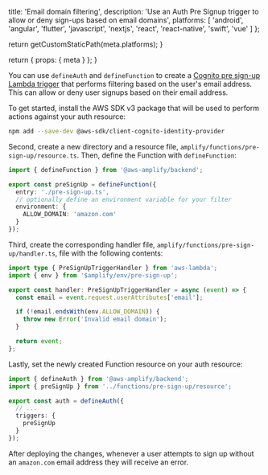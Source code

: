 
  title: 'Email domain filtering',
  description:
    'Use an Auth Pre Signup trigger to allow or deny sign-ups based on email domains',
  platforms: [
    'android',
    'angular',
    'flutter',
    'javascript',
    'nextjs',
    'react',
    'react-native',
    'swift',
    'vue'
  ]
};

  return getCustomStaticPath(meta.platforms);
}

  return {
    props: {
      meta
    }
  };
}

You can use `defineAuth` and `defineFunction` to create a [Cognito pre sign-up Lambda trigger](https://docs.aws.amazon.com/cognito/latest/developerguide/user-pool-lambda-pre-sign-up.html) that performs filtering based on the user's email address. This can allow or deny user signups based on their email address.

To get started, install the AWS SDK v3 package that will be used to perform actions against your auth resource:

```bash title="Terminal"
npm add --save-dev @aws-sdk/client-cognito-identity-provider
```

Second, create a new directory and a resource file, `amplify/functions/pre-sign-up/resource.ts`. Then, define the Function with `defineFunction`:

```ts title="amplify/functions/pre-sign-up/resource.ts"
import { defineFunction } from '@aws-amplify/backend';

export const preSignUp = defineFunction({
  entry: './pre-sign-up.ts',
  // optionally define an environment variable for your filter
  environment: {
    ALLOW_DOMAIN: 'amazon.com'
  }
});
```

Third, create the corresponding handler file, `amplify/functions/pre-sign-up/handler.ts`, file with the following contents:

```ts title="amplify/functions/pre-sign-up/handler.ts"
import type { PreSignUpTriggerHandler } from 'aws-lambda';
import { env } from '$amplify/env/pre-sign-up';

export const handler: PreSignUpTriggerHandler = async (event) => {
  const email = event.request.userAttributes['email'];

  if (!email.endsWith(env.ALLOW_DOMAIN)) {
    throw new Error('Invalid email domain');
  }

  return event;
};
```

Lastly, set the newly created Function resource on your auth resource:

```ts title="amplify/auth/resource.ts"
import { defineAuth } from '@aws-amplify/backend';
import { preSignUp } from '../functions/pre-sign-up/resource';

export const auth = defineAuth({
  // ...
  triggers: {
    preSignUp
  }
});
```

After deploying the changes, whenever a user attempts to sign up without an `amazon.com` email address they will receive an error.
